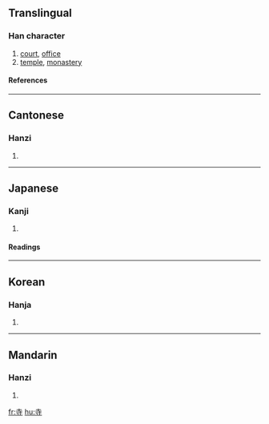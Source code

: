==Translingual==
===Han character===
{{Han char|rn=41|rad=寸|as=03|sn=6|four=4034<sub>1</sub>|canj=土木戈 (GDI)}}
# [[court]], [[office]]
# [[temple]], [[monastery]]
====References====
{{Han ref|kx=0293.330|dkj=07414|dj=0581.080|hdz=10503.110|uh=5BFA|ud=23546|bh=A678|bd=42616}}
----
==Cantonese==
===Hanzi===
{{yue-hanzi|jyut=|y=ji6}}
# {{defn|Cantonese}}
----
==Japanese==
===Kanji===
{{ja-kanji|grade=2|rs=寸03}}
# {{defn|Japanese}} 
====Readings====
{{ja-readings|on=[[じ]] (ji), [[し]] (shi)|kun=[[てら]] (tera)}}
----
==Korean==
===Hanja===
{{ko-hanja|hangeul=[[사]], [[시]]|rv=sa, si|mr=sa, si}}
# {{defn|Korean}}
----
==Mandarin==
===Hanzi===
{{cmn-hanzi|pin=[[sì]] ([[si4]])|wg=ssu<sup>4</sup>}}
# {{defn|Mandarin}}

[[fr:寺]]
[[hu:寺]]